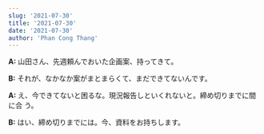 ```yaml
---
slug: '2021-07-30'
title: '2021-07-30'
date: '2021-07-30'
author: 'Phan Cong Thang'
---
```


**A:** 山田さん、先週頼んでおいた企画案、持ってきて。

**B:** それが、なかなか案がまとまらくて、まだできてないんです。

**A:** え、今できてないと困るな。現況報告しといくれないと。締め切りまでに間に合
う。

**B:** はい、締め切りまでには。今、資料をお持ちします。
